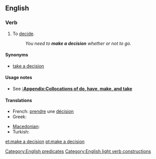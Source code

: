 ==English==

===Verb===
{{infl|en|verb|head=[[make]] [[a]] [[decision]]}}

# {{intransitive|idiomatic}} To [[decide]].
#:''You need to '''make a decision''' whether or not to go.''

====Synonyms====
* {{sense|decide}} [[take a decision]] {{qualifier|much less common, especially in US}}

====Usage notes====
* See '''[[:Appendix:Collocations of do, have, make, and take]]'''

====Translations====
{{trans-top|to decide}}
*French: [[prendre]] une [[décision]]
* Greek: {{t|el|παίρνω απόφαση|tr=pérno apófasi|sc=Grek}}
{{trans-mid}}
* [[Macedonian]]: {{t|mk|носам одлука|tr=nósam ódluka|sc=Cyrl}}
* Turkish: {{t+|tr|karar vermek}}
{{trans-bottom}}

[[Category:English predicates]]
[[Category:English light verb constructions]]
[[et:make a decision]]
[[pt:make a decision]]